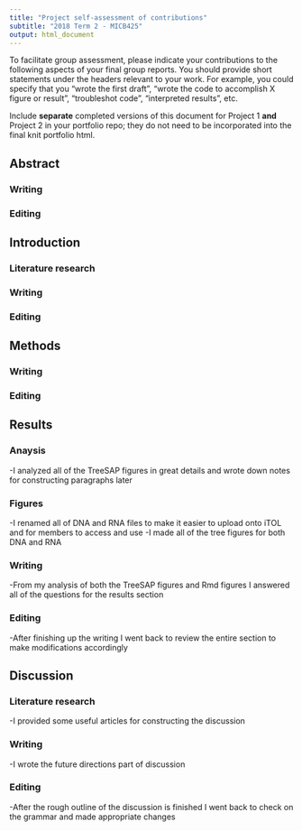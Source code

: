 ```yaml
---
title: "Project self-assessment of contributions"
subtitle: "2018 Term 2 - MICB425"
output: html_document
---
```

To facilitate group assessment, please indicate your contributions to the following aspects of your final group reports. You should provide short statements under the headers relevant to your work. For example, you could specify that you "wrote the first draft", "wrote the code to accomplish X figure or result", "troubleshot code", "interpreted results", etc.

Include **separate** completed versions of this document for Project 1 **and** Project 2 in your portfolio repo; they do not need to be incorporated into the final knit portfolio html.

## Abstract
### Writing

### Editing


## Introduction
### Literature research

### Writing

### Editing


## Methods
### Writing

### Editing


## Results
### Anaysis 
-I analyzed all of the TreeSAP figures in great details and wrote down notes for constructing paragraphs later

### Figures
-I renamed all of DNA and RNA files to make it easier to upload onto iTOL and for members to access and use
-I made all of the tree figures for both DNA and RNA

### Writing
-From my analysis of both the TreeSAP figures and Rmd figures I answered all of the questions for the results section 

### Editing
-After finishing up the writing I went back to review the entire section to make modifications accordingly


## Discussion
### Literature research
-I provided some useful articles for constructing the discussion 

### Writing
-I wrote the future directions part of discussion

### Editing
-After the rough outline of the discussion is finished I went back to check on the grammar and made appropriate changes 
